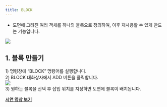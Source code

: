 ```yaml
---
title: BLOCK
---
```



[image1]: ../../../../../assets/images/commands/block/image1.png
[image2]: ../../../../../assets/images/commands/block/image2.png

* 도면에 그려진 여러 객체를 하나의 블록으로 정의하여, 이후 재사용할 수 있게 만드는 기능입니다.

![][image1]

## **1\. 블록 만들기**

1\) 명령창에 “BLOCK” 명령어를 실행합니다.   
2\) BLOCK 대화상자에서 ADD 버튼을 클릭합니다.  
![][image2]  
3\) 원하는 블록을 선택 후 삽입 위치를 지정하면 도면에 블록이 배치됩니다.

[**<Icon name="youtube" class="emoji"/> 시연 영상 보기**](https://youtu.be/VC_wqhMUENI) 